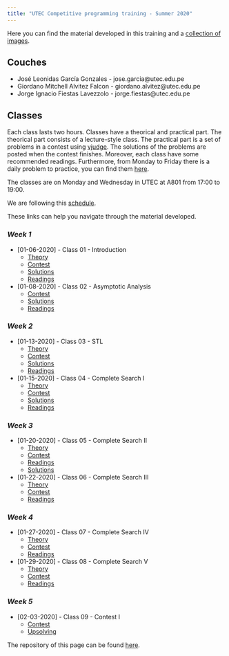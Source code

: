 ```yaml
---
title: "UTEC Competitive programming training - Summer 2020"
---
```


Here you can find the material developed in this training and a [collection of
images](./gallery.html).

## **Couches**
- José Leonidas García Gonzales - jose.garcia@utec.edu.pe
- Giordano Mitchell Alvitez Falcon - giordano.alvitez@utec.edu.pe
- Jorge Ignacio Fiestas Lavezzolo - jorge.fiestas@utec.edu.pe

## **Classes**

Each class lasts two hours. Classes have a theorical and practical part. The
theorical part consists of a lecture-style class. The practical part is a set
of problems in a contest using [vjudge](https://vjudge.net/). The solutions of the problems are
posted when the contest finishes. Moreover, each class have some recommended readings. Furthermore, from Monday to Friday there is a daily problem to practice, you can find them [here](./daily-problem.html).

The classes are on Monday and Wednesday in UTEC at A801 from 17:00 to 19:00.

We are following this [schedule](./schedule.html).

These links can help you navigate through the material developed.

### *Week 1*
- [01-06-2020] - Class 01 - Introduction 
  + [Theory](./class-01.html)
  + [Contest](https://vjudge.net/contest/350658)
  + [Solutions](./class-01.html#contest)
  + [Readings](./schedule.html#class-01)

- [01-08-2020] - Class 02 - Asymptotic Analysis
  + [Contest](https://vjudge.net/contest/350901)
  + [Solutions](./class-02.html#contest)
  + [Readings](./schedule.html#class-02)

### *Week 2*
- [01-13-2020] - Class 03 - STL
  + [Theory](./class-03.html)
  + [Contest](https://vjudge.net/contest/351569)
  + [Solutions](./class-03.html#contest)
  + [Readings](./schedule.html#class-03)

- [01-15-2020] - Class 04 - Complete Search I
  + [Theory](./class-04.html)
  + [Contest](https://vjudge.net/contest/352372)
  + [Solutions](./class-04.html#contest)
  + [Readings](./schedule.html#class-04)

### *Week 3*
- [01-20-2020] - Class 05 - Complete Search II
  + [Theory](./class-05.html)
  + [Contest](https://vjudge.net/contest/353073)
  + [Readings](./schedule.html#class-05)
  + [Solutions](./class-05.html#contest)

- [01-22-2020] - Class 06 - Complete Search III
  + [Theory](./class-06.html)
  + [Contest](https://vjudge.net/contest/353470)
  + [Readings](./schedule.html#class-06)

### *Week 4*
- [01-27-2020] - Class 07 - Complete Search IV
  + [Theory](./class-07.html)
  + [Contest](https://vjudge.net/contest/354002)
  + [Readings](./schedule.html#class-07)

- [01-29-2020] - Class 08 - Complete Search V
  + [Theory](./class-08.html)
  + [Contest](https://vjudge.net/contest/354334)
  + [Readings](./schedule.html#class-08)

### *Week 5*
- [02-03-2020] - Class 09 - Contest I
  + [Contest](https://vjudge.net/contest/355171)
  + [Upsolving](https://vjudge.net/contest/355256)

The repository of this page can be found [here](https://github.com/CP-UTEC/Lessons).
